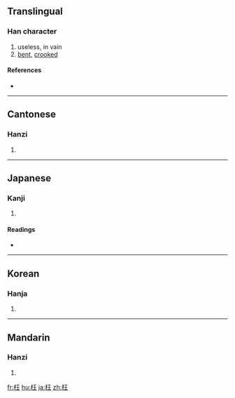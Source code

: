 ==Translingual==

===Han character===
{{Han char|rn=75|rad=木|as=04|sn=8|four=4191<sub>4</sub>|canj=木一土 (DMG)}}

# useless, in vain
# [[bent]], [[crooked]]

====References====
* {{Han ref|kx=0514.280|dkj=14530|dj=0902.110|hdz=21163.070|uh=6789|ud=26505|bh=AA50|bd=43600}}

----

==Cantonese==

===Hanzi===
{{yue-hanzi|jyut=|y=wong2}}

# {{defn|Cantonese|sort=木04}}

----

==Japanese==

===Kanji===
{{ja-kanji|grade=|rs=木04}}

# {{defn|Japanese|sort=木04}}

====Readings====
* {{ja-readings|on=[[おう]] (ō)|kun=[[まがる]] (magaru), [[まげる]] (mageru), [[まげて]] (magete)}}

----

==Korean==

===Hanja===
{{ko-hanja|hangeul=왕|eumhun=|rv=wang|mr=wang|y=wang}}

# {{defn|Korean|sort=木04}}

----

==Mandarin==

===Hanzi===
{{cmn-hanzi|pin=[[wǎng]] ([[wang3]])|wg=wang<sup>3</sup>}}

# {{defn|Mandarin|sort=木04}}

[[fr:枉]]
[[hu:枉]]
[[ja:枉]]
[[zh:枉]]